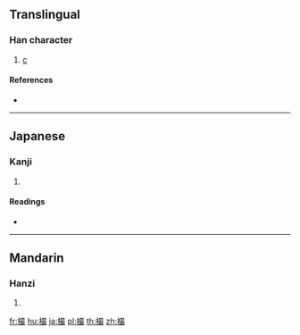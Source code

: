 ==Translingual==

===Han character===
{{Han char|rn=75|rad=木|as=12|sn=16|four=|canj=DASE}}

# [[c]]

====References====
* {{Han ref|kx=0551.240|dkj=15491|hdz=21291.080|uh=6A36|ud=27190}}

----

==Japanese==

===Kanji===
{{ja-kanji|grade=|rs=木12}}

# {{defn|lang=ja|sort=木12}}

====Readings====
* {{ja-readings|on=[[さい]] (sai)|kun=[[ふし]] (fushi)}}

----

==Mandarin==

===Hanzi===
{{cmn-hanzi|pin=[[zuī]] ([[zui1]])|wg=tsui<sup>1</sup>}}

# {{defn|lang=cmn|sort=木12}}

[[fr:樶]]
[[hu:樶]]
[[ja:樶]]
[[pl:樶]]
[[th:樶]]
[[zh:樶]]